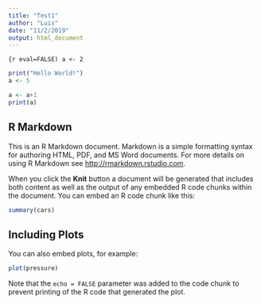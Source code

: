 ```yaml
---
title: "Test1"
author: "Luis"
date: "11/2/2019"
output: html_document
---
```


```{r eval=FALSE)
a <- 2
```

```r
print("Hello World!")
a <- 5
```

```r
a <- a+1
print(a)
```

## R Markdown

This is an R Markdown document. Markdown is a simple formatting syntax for authoring HTML, PDF, and MS Word documents. For more details on using R Markdown see <http://rmarkdown.rstudio.com>.

When you click the **Knit** button a document will be generated that includes both content as well as the output of any embedded R code chunks within the document. You can embed an R code chunk like this:

```r
summary(cars)
```

## Including Plots

You can also embed plots, for example:

```r
plot(pressure)
```

Note that the `echo = FALSE` parameter was added to the code chunk to prevent printing of the R code that generated the plot.
